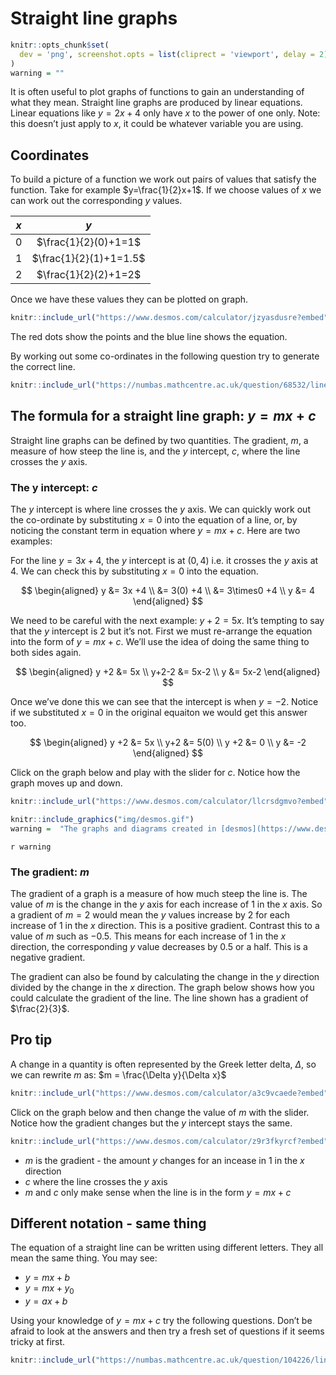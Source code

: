 # Straight line graphs

```r
knitr::opts_chunk$set(
  dev = 'png', screenshot.opts = list(cliprect = 'viewport', delay = 2)
)
warning = ""
```

It is often useful to plot graphs of functions to gain an understanding of what they mean. Straight line graphs are produced by linear equations. Linear equations like $y=2x+4$ only have $x$ to the power of one only. Note: this doesn't just apply to $x$, it could be whatever variable you are using.

## Coordinates

To build a picture of a function we work out pairs of values that satisfy the function. Take for example $y=\frac{1}{2}x+1$. If we choose values of $x$ we can work out the corresponding $y$ values.

| $x$ | $y$ |
|:---:|:---:|
| $0$ | $\frac{1}{2}(0)+1=1$ |
| $1$ | $\frac{1}{2}(1)+1=1.5$ |
| $2$ | $\frac{1}{2}(2)+1=2$ |

Once we have these values they can be plotted on graph.
```r
knitr::include_url("https://www.desmos.com/calculator/jzyasdusre?embed")
```
The red dots show the points and the blue line shows the equation.

By working out some co-ordinates in the following question try to generate the correct line. 

```r
knitr::include_url("https://numbas.mathcentre.ac.uk/question/68532/linear-graphs-plotting-1-integer-values/embed/?token=c4963f30-f814-4d6f-91bc-b631f0ed1ec3", height="800px")
```

## The formula for a straight line graph: $y=mx+c$

Straight line graphs can be defined by two quantities. The gradient, $m$, a measure of how steep the line is, and the $y$ intercept, $c$, where the line crosses the $y$ axis.

### The y intercept: $c$

The $y$ intercept is where line crosses the $y$ axis. We can quickly work out the co-ordinate by substituting $x=0$ into the equation of a line, or, by noticing the constant term in equation where $y=mx+c$. Here are two examples:

For the line $y = 3x +4$, the $y$ intercept is at $(0,4)$ i.e. it crosses the $y$ axis at $4$. We can check this by substituting $x=0$ into the equation.

$$
\begin{aligned}
y &= 3x +4 \\
  &= 3(0) +4 \\
  &= 3\times0 +4 \\
y &= 4
\end{aligned}
$$

We need to be careful with the next example: $y + 2 = 5x$. It's tempting to say that the $y$ intercept is $2$ but it's not. First we must re-arrange the equation into the form of $y=mx+c$. We'll use the idea of doing the same thing to both sides again.

$$
\begin{aligned}
y +2 &= 5x \\
 y+2-2 &= 5x-2 \\
 y &= 5x-2
\end{aligned}
$$

Once we've done this we can see that the intercept is when $y=-2$. Notice if we substituted $x=0$ in the original equaiton we would get this answer too.

$$
\begin{aligned}
y +2 &= 5x \\
 y+2 &= 5(0) \\
 y +2 &= 0 \\
 y &= -2
\end{aligned}
$$

Click on the graph below and play with the slider for $c$. Notice how the graph moves up and down.

```r
knitr::include_url("https://www.desmos.com/calculator/llcrsdgmvo?embed", height="500px")
```

```r
knitr::include_graphics("img/desmos.gif")
warning =  "The graphs and diagrams created in [desmos](https://www.desmos.com/calculator) are interactive just click on the 'edit in desmos' button to open the desmos graph in a new tab."
```

`r warning`


### The gradient: $m$

The gradient of a graph is a measure of how much steep the line is. The value of $m$ is the change in the $y$ axis for each increase of $1$ in the $x$ axis. So a gradient of $m=2$ would mean the $y$ values increase by $2$ for each increase of $1$ in the $x$ direction. This is a positive gradient. Contrast this to a value of $m$ such as $-0.5$. This means for each increase of $1$ in the $x$ direction, the corresponding $y$ value decreases by $0.5$ or a half. This is a negative gradient.

The gradient can also be found by calculating the change in the $y$ direction divided by the change in the $x$ direction. The graph below shows how you could calculate the gradient of the line. The line shown has a gradient of $\frac{2}{3}$.

:::{.callout-tip}
## Pro tip

A change in a quantity is often represented by the Greek letter delta, $\Delta$, so we can rewrite $m$ as: $m = \frac{\Delta y}{\Delta x}$
:::

```r
knitr::include_url("https://www.desmos.com/calculator/a3c9vcaede?embed", height="500px")
```

Click on the graph below and then change the value of $m$ with the slider. Notice how the gradient changes but the $y$ intercept stays the same.

```r
knitr::include_url("https://www.desmos.com/calculator/z9r3fkyrcf?embed", height="500px")
```

:::{.callout-note}
* $m$ is the gradient - the amount $y$ changes for an incease in $1$ in the $x$ direction
* $c$ where the line crosses the $y$ axis
* $m$ and $c$ only make sense when the line is in the form $y=mx+c$
:::

:::{.callout-warning}
## Different notation - same thing

The equation of a straight line can be written using different letters. They all mean the same thing. You may see:

* $y = mx + b$
* $y = mx + y_0$
* $y = ax + b$
:::

Using your knowledge of $y=mx+c$ try the following questions. Don't be afraid to look at the answers and then try a fresh set of questions if it seems tricky at first.

```r
knitr::include_url("https://numbas.mathcentre.ac.uk/question/104226/linear-graphs-reading-gradient-and-intercept-from-an-equation/embed/?token=2d71329a-7508-4dfa-9115-96abe822746a", height="800px")
```
